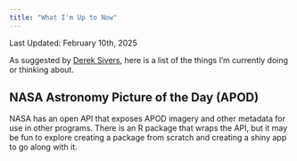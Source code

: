 ```yaml
---
title: "What I'm Up to Now"
---
```


Last Updated: February 10th, 2025

As suggested by [Derek Sivers](https://sive.rs/now), here is a list of the things I'm currently doing or thinking about.

## NASA Astronomy Picture of the Day (APOD)
NASA has an open API that exposes APOD imagery and other metadata for use in other programs. There is an R package that wraps the API, but it may be fun to explore creating a package from scratch and creating a shiny app to go along with it.